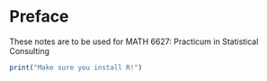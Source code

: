 # Preface {.unnumbered}

These notes are to be used for MATH 6627: Practicum in Statistical Consulting 

```r
print("Make sure you install R!")
```
